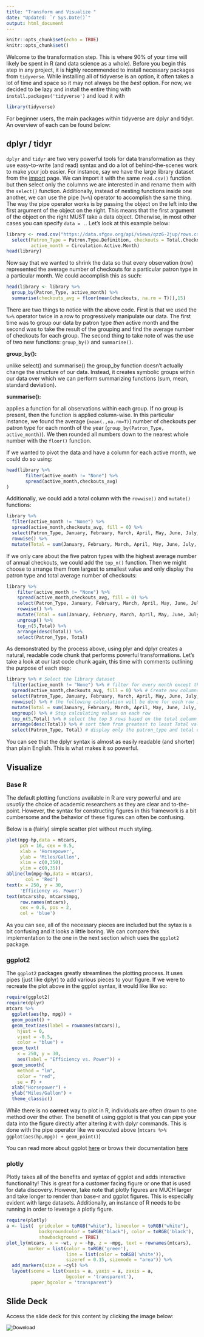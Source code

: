 ```yaml
---
title: "Transform and Visualize "
date: "Updated: `r Sys.Date()`"
output: html_document
---
```


```r
knitr::opts_chunk$set(echo = TRUE)
knitr::opts_chunk$set()
```

Welcome to the transformation step. This is where 90% of your time will likely be spent in R (and data science as a whole). Before you begin this step in any project, it is highly recommended to install necessary packages from `tidyverse`. While installing all of tidyverse is an option, it often takes a lot of time and space so it may not always be the *best* option. For now, we decided to be lazy and install the entire thing with `install.packages('tidyverse')` and load it with 

```r
library(tidyverse)
```

For beginner users, the main packages within tidyverse are dplyr and tidyr. An overview of each can be found below:

## dplyr / tidyr

`dplyr` and `tidyr` are two very powerful tools for data transformation as they use easy-to-write (and read) syntax and do a lot of behind-the-scenes work to make your job easier. For instance, say we have the large library dataset from the [import](Import.html) page. We can import it with the same `read.csv()` function but then select only the columns we are interested in and rename them with the `select()` function. Additionally, instead of nesting functions inside one another, we can use the pipe (`%>%`) operator to accomplish the same thing. The way the pipe operator works is by passing the object on the left into the first argument of the object on the right. This means that the first argument of the object on the right MUST take a data object. Otherwise, in most other cases you can specify `data = .`. Let's look at this example below: 

```r
library <- read.csv("https://data.sfgov.org/api/views/qzz6-2jup/rows.csv") %>%
  select(Patron_Type = Patron.Type.Definition, checkouts = Total.Checkouts,
         active_month = Circulation.Active.Month)
head(library)
```

Now say that we wanted to shrink the data so that every observation (row) represented the average number of checkouts for a particular patron type in a particular month. We could accomplish this as such: 

```r
head(library <- library %>%
  group_by(Patron_Type, active_month) %>%
  summarise(checkouts_avg = floor(mean(checkouts, na.rm = T))),15)
```

There are two things to notice with the above code. First is that we used the `%>%` operator twice in a row to progressively manipulate our data. The first time was to group our data by patron type *then* active month and the second was to take the result of the grouping and find the average number of checkouts for each group. The second thing to take note of was the use of two new functions: `group_by()` and `summarise()`. 

**group_by():**

unlike select() and summarise() the group_by function doesn't actually change the structure of our data. Instead, it creates symbolic groups within our data over which we can perform summarizing functions (sum, mean, standard deviation). 

**summarise():**

applies a function for all observations within each group. If no group is present, then the function is applied column-wise. In this particular instance, we found the average (`mean(.,na.rm=T)`) number of checkouts per patron type for each month of the year (`group_by(Patron_Type, active_month)`). We then rounded all numbers down to the nearest whole number with the `floor()` function. 

If we wanted to pivot the data and have a column for each active month, we could do so using: 

```r
head(library %>%
       filter(active_month != "None") %>%
       spread(active_month,checkouts_avg) 
)
```

Additionally, we could add a total column with the `rowwise()` and `mutate()` functions: 

```r
library %>%
  filter(active_month != "None") %>%
  spread(active_month,checkouts_avg, fill = 0) %>%
  select(Patron_Type, January, February, March, April, May, June, July, August, September, October, November, December) %>%
  rowwise() %>%
  mutate(Total = sum(January, February, March, April, May, June, July, August, September, October, November, December))
```

If we only care about the five patron types with the highest average number of annual checkouts, we could add the `top_n()` function. Then we might choose to arrange them from largest to smallest value and only display the patron type and total average number of checkouts: 

```r
library %>%
    filter(active_month != "None") %>%
    spread(active_month,checkouts_avg, fill = 0) %>%
    select(Patron_Type, January, February, March, April, May, June, July, August, September, October, November, December) %>%
    rowwise() %>%
    mutate(Total = sum(January, February, March, April, May, June, July, August, September, October, November, December)) %>%
    ungroup() %>%
    top_n(5,Total) %>%
    arrange(desc(Total)) %>%
    select(Patron_Type, Total)
```

As demonstrated by the process above, using plyr and dplyr creates a natural, readable code chunk that performs powerful transformations. Let's take a look at our last code chunk again, this time with comments outlining the purpose of each step: 

```r
library %>% # Select the library dataset
  filter(active_month != "None") %>% # filter for every month except those labled as 'None'
  spread(active_month,checkouts_avg, fill = 0) %>% # Create new columns for every month containing the average checkouts as values
  select(Patron_Type, January, February, March, April, May, June, July, August, September, October, November, December) %>% # rearrange the month order
  rowwise() %>% # the following calculation will be done for each row instead of each column
  mutate(Total = sum(January, February, March, April, May, June, July, August, September, October, November, December)) %>% #Add a total column that adds the values for each month
  ungroup() %>% # Stop calculating values on each row
  top_n(5,Total) %>% # select the top 5 rows based on the total column
  arrange(desc(Total)) %>% # sort them from greatest to least Total value
  select(Patron_Type, Total) # display only the patron_type and total columns
```

You can see that the dplyr syntax is almost as easily readable (and shorter) than plain English. This is what makes it so powerful. 

## Visualize

### Base R

The default plotting functions available in R are very powerful and are *usually* the choice of academic researchers as they are clear and to-the-point. However, the syntax for constructing figures in this framework is a bit cumbersome and the behavior of these figures can often be confusing.

Below is a (fairly) simple scatter plot without much styling. 

```r
plot(mpg~hp,data = mtcars,
     pch = 16, cex = 0.5,
     xlab = 'Horsepower',
     ylab = 'Miles/Gallon',
     xlim = c(0,350),
     ylim = c(0,35))
abline(lm(mpg~hp,data = mtcars),
       col = 'Red')
text(x = 250, y = 30,
     'Efficiency vs. Power')
text(mtcars$hp, mtcars$mpg, 
     row.names(mtcars), 
     cex = 0.6, pos = 2, 
     col = 'blue')
```

As you can see, all of the necessary pieces are included but the sytax is a bit confusing and it looks a little boring. We can compare this implementation to the one in the next section which uses the `ggplot2` package.

### ggplot2

The `ggplot2` packages greatly streamlines the plotting process. It uses pipes (just like dplyr) to add various pieces to your figure. If we were to recreate the plot above in the ggplot syntax, it would like like so: 

```r
require(ggplot2) 
require(dplyr)
mtcars %>%
  ggplot(aes(hp, mpg)) +
  geom_point() +
  geom_text(aes(label = rownames(mtcars)),
    hjust = 0,
    vjust = -0.5,
    color = "blue") +
  geom_text(
    x = 250, y = 30,
    aes(label = "Efficiency vs. Power")) +
  geom_smooth(
    method = "lm", 
    color = "red",
    se = F) +
  xlab("Horsepower") +
  ylab("Miles/Gallon") +
  theme_classic()
```

While there is no **correct** way to plot in R, individuals are often drawn to one method over the other. The benefit of using ggplot is that you can pipe your data into the figure directly after altering it with dplyr commands. This is done with the pipe operator like we executed above (`mtcars %>% ggplot(aes(hp,mpg)) + geom_point()`)

You can read more about ggplot [here](https://ggplot2.tidyverse.org/index.html) or brows their documentation [here](https://ggplot2.tidyverse.org/reference/)

### plotly

Plotly takes all of the benefits and syntax of ggplot and adds interactive functionality! This is great for a customer facing figure or one that is used for data discovery. However, take note that plotly figures are MUCH larger and take longer to render than base-r and ggplot figures. This is especially evident with large datasets. Additionally, an instance of R needs to be running in order to leverage a plotly figure. 

```r
require(plotly)
a <- list(  gridcolor = toRGB("white"), linecolor = toRGB("white"),
            backgroundcolor = toRGB("black"), color = toRGB('black'),
            showbackground = TRUE)
plot_ly(mtcars, x = ~wt, y = ~hp, z = ~mpg, text = rownames(mtcars),
        marker = list(color = toRGB('green'),
                      line = list(color = toRGB('white')),
                      sizeref = 0.15, sizemode = "area")) %>%
  add_markers(size = ~cyl) %>%
  layout(scene = list(xaxis = a, yaxis = a, zaxis = a,
                      bgcolor = 'transparent'),
         paper_bgcolor = 'transparent')
```


## Slide Deck

Access the slide deck for this content by clicking the image below: 

<form method = "get" action = "./Files/Presentations/Import_Transform_Visualize.html">
  <input type="image" src="./Files/Images/ImportTransformVisualize.PNG" alt = "Download"/>
</form>
